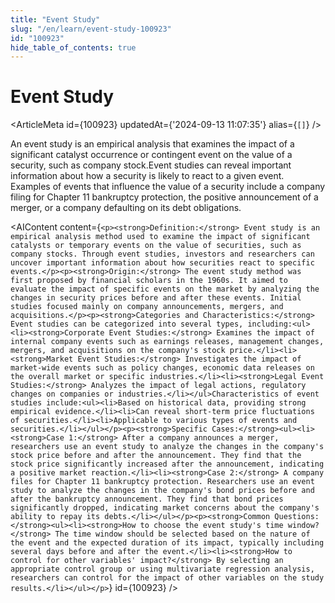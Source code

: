 ```yaml
---
title: "Event Study"
slug: "/en/learn/event-study-100923"
id: "100923"
hide_table_of_contents: true
---
```



# Event Study

<ArticleMeta id={100923} updatedAt={'2024-09-13 11:07:35'} alias={`[]`} />
<div className='border-solid border-b border-t-0 my-4 border-[var(--ifm-color-gray-300)]' />

An event study is an empirical analysis that examines the impact of a significant catalyst occurrence or contingent event on the value of a security, such as company stock.Event studies can reveal important information about how a security is likely to react to a given event. Examples of events that influence the value of a security include a company filing for Chapter 11 bankruptcy protection, the positive announcement of a merger, or a company defaulting on its debt obligations.

<AIContent content={`<p><strong>Definition:</strong> Event study is an empirical analysis method used to examine the impact of significant catalysts or temporary events on the value of securities, such as company stocks. Through event studies, investors and researchers can uncover important information about how securities react to specific events.</p><p><strong>Origin:</strong> The event study method was first proposed by financial scholars in the 1960s. It aimed to evaluate the impact of specific events on the market by analyzing the changes in security prices before and after these events. Initial studies focused mainly on company announcements, mergers, and acquisitions.</p><p><strong>Categories and Characteristics:</strong> Event studies can be categorized into several types, including:<ul><li><strong>Corporate Event Studies:</strong> Examines the impact of internal company events such as earnings releases, management changes, mergers, and acquisitions on the company's stock price.</li><li><strong>Market Event Studies:</strong> Investigates the impact of market-wide events such as policy changes, economic data releases on the overall market or specific industries.</li><li><strong>Legal Event Studies:</strong> Analyzes the impact of legal actions, regulatory changes on companies or industries.</li></ul>Characteristics of event studies include:<ul><li>Based on historical data, providing strong empirical evidence.</li><li>Can reveal short-term price fluctuations of securities.</li><li>Applicable to various types of events and securities.</li></ul></p><p><strong>Specific Cases:</strong><ul><li><strong>Case 1:</strong> After a company announces a merger, researchers use an event study to analyze the changes in the company's stock price before and after the announcement. They find that the stock price significantly increased after the announcement, indicating a positive market reaction.</li><li><strong>Case 2:</strong> A company files for Chapter 11 bankruptcy protection. Researchers use an event study to analyze the changes in the company's bond prices before and after the bankruptcy announcement. They find that bond prices significantly dropped, indicating market concerns about the company's ability to repay its debts.</li></ul></p><p><strong>Common Questions:</strong><ul><li><strong>How to choose the event study's time window?</strong> The time window should be selected based on the nature of the event and the expected duration of its impact, typically including several days before and after the event.</li><li><strong>How to control for other variables' impact?</strong> By selecting an appropriate control group or using multivariate regression analysis, researchers can control for the impact of other variables on the study results.</li></ul></p>`} id={100923} />
